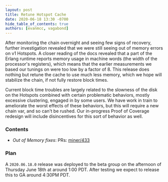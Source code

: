 ```yaml
---
layout: post
title: Retune Hotspot Cache
date: 2020-06-18 13:30 -0700
hide_table_of_contents: true
authors: [evanmcc, vagabond]
---
```


After monitoring the chain overnight and seeing few signs of recovery, further investigation
revealed that we were still seeing out of memory errors on v1 Hotspots. A closer reading of the docs
revealed that a part of the Erlang runtime reports memory usage in machine words (the width of the
processor's registers), which means that the earlier measurements we based our tunings on were too
low by a factor of 8. This release does nothing but retune the cache to use much less memory, which
we hope will stabilize the chain, if not fully restore block times.

<!--truncate-->

Current block time troubles are largely related to the slowness of the disk on the Hotspots combined
with certain problematic behaviors, mostly excessive clustering, engaged in by some users. We have
work in train to ameliorate the worst effects of these behaviors, but this will require a new chain
var, and so can't be rushed. Our in-progress Proof of Coverage redesign will include disincentives
for this sort of behavior as well.

### Contents

- _Out of Memory fixes_: PRs: [miner/433](https://github.com/helium/miner/pull/433)

### Plan

A `2020.06.18.0` release was deployed to the beta group on the afternoon of Thursday June 18th at
around 1:00 PDT. After testing we expect to release this to GA around 4:30PM PDT.
